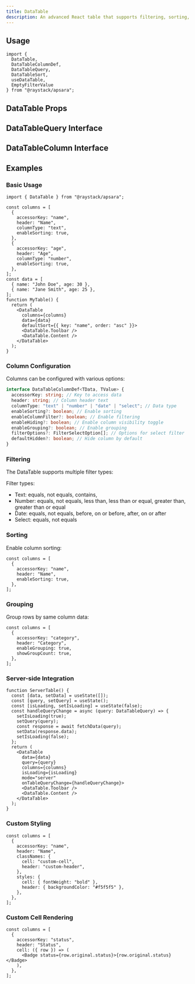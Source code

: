```yaml
---
title: DataTable
description: An advanced React table that supports filtering, sorting, and pagination out of the box.
---
```



<Demo data={preview} />

## Usage

```tsx
import {
  DataTable,
  DataTableColumnDef,
  DataTableQuery,
  DataTableSort,
  useDataTable,
  EmptyFilterValue
} from "@raystack/apsara";
```

## DataTable Props

<auto-type-table path="./props.ts" name="DataTableProps" />

## DataTableQuery Interface

<auto-type-table path="./props.ts" name="DataTableQuery" />

## DataTableColumn Interface

<auto-type-table path="./props.ts" name="DataTableColumnDef" />

## Examples

### Basic Usage

```tsx
import { DataTable } from "@raystack/apsara";

const columns = [
  {
    accessorKey: "name",
    header: "Name",
    columnType: "text",
    enableSorting: true,
  },
  {
    accessorKey: "age",
    header: "Age",
    columnType: "number",
    enableSorting: true,
  },
];
const data = [
  { name: "John Doe", age: 30 },
  { name: "Jane Smith", age: 25 },
];
function MyTable() {
  return (
    <DataTable
      columns={columns}
      data={data}
      defaultSort={{ key: "name", order: "asc" }}>
      <DataTable.Toolbar />
      <DataTable.Content />
    </DataTable>
  );
}
```

### Column Configuration

Columns can be configured with various options:

```ts
interface DataTableColumnDef<TData, TValue> {
  accessorKey: string; // Key to access data
  header: string; // Column header text
  columnType: "text" | "number" | "date" | "select"; // Data type
  enableSorting?: boolean; // Enable sorting
  enableColumnFilter?: boolean; // Enable filtering
  enableHiding?: boolean; // Enable column visibility toggle
  enableGrouping?: boolean; // Enable grouping
  filterOptions?: FilterSelectOption[]; // Options for select filter
  defaultHidden?: boolean; // Hide column by default
}
```

### Filtering

The DataTable supports multiple filter types:

Filter types:

- Text: equals, not equals, contains,
- Number: equals, not equals, less than, less than or equal, greater than, greater than or equal
- Date: equals, not equals, before, on or before, after, on or after
- Select: equals, not equals

### Sorting

Enable column sorting:

```tsx
const columns = [
  {
    accessorKey: "name",
    header: "Name",
    enableSorting: true,
  },
];
```

### Grouping

Group rows by same column data:

```tsx
const columns = [
  {
    accessorKey: "category",
    header: "Category",
    enableGrouping: true,
    showGroupCount: true,
  },
];
```

### Server-side Integration

```tsx
function ServerTable() {
  const [data, setData] = useState([]);
  const [query, setQuery] = useState();
  const [isLoading, setIsLoading] = useState(false);
  const handleQueryChange = async (query: DataTableQuery) => {
    setIsLoading(true);
    setQuery(query);
    const response = await fetchData(query);
    setData(response.data);
    setIsLoading(false);
  };
  return (
    <DataTable
      data={data}
      query={query}
      columns={columns}
      isLoading={isLoading}
      mode="server"
      onTableQueryChange={handleQueryChange}>
      <DataTable.Toolbar />
      <DataTable.Content />
    </DataTable>
  );
}
```

### Custom Styling

```tsx
const columns = [
  {
    accessorKey: "name",
    header: "Name",
    classNames: {
      cell: "custom-cell",
      header: "custom-header",
    },
    styles: {
      cell: { fontWeight: "bold" },
      header: { backgroundColor: "#f5f5f5" },
    },
  },
];
```

### Custom Cell Rendering

```tsx
const columns = [
  {
    accessorKey: "status",
    header: "Status",
    cell: ({ row }) => (
      <Badge status={row.original.status}>{row.original.status}</Badge>
    ),
  },
];
```
